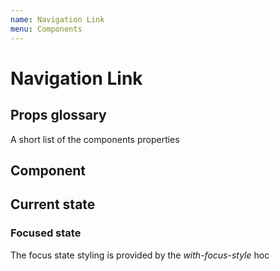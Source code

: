 ```yaml
---
name: Navigation Link
menu: Components
---
```



# Navigation Link

## Props glossary

A short list of the components properties

<Props of={NavigationLinkBase} />

## Component

<Playground>
  <NavigationLinkBase
    href="#"
    current={false}
    isFocused={false}
    context="bar"
    text="Link Text"
  />
</Playground>

## Current state

<Playground>
  <NavigationLinkBase
    href="#"
    current={true}
    isFocused={false}
    context="bar"
    text="Link Text"
  />
</Playground>

### Focused state

The focus state styling is provided by the _with-focus-style_ hoc

<Playground>
  <Nav.Link
    href="#"
    current={false}
    isFocused={true}
    context="panel"
    text="Link Text"
  />
</Playground>
